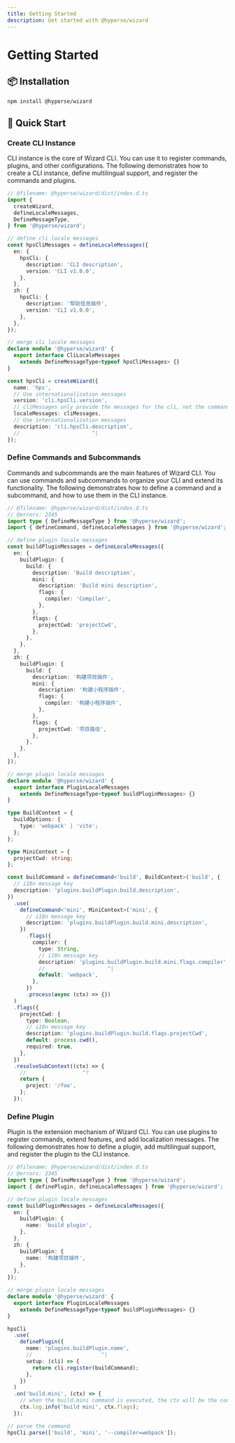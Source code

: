 ```yaml
---
title: Getting Started
description: Get started with @hyperse/wizard
---
```


# Getting Started

## 📦 Installation

```sh npm2yarn
npm install @hyperse/wizard
```

## 🚀 Quick Start

### Create CLI Instance

CLI instance is the core of Wizard CLI. You can use it to register commands, plugins, and other configurations. The following demonstrates how to create a CLI instance, define multilingual support, and register the commands and plugins.

```ts twoslash
// @filename: @hyperse/wizard/dist/index.d.ts
import {
  createWizard,
  defineLocaleMessages,
  DefineMessageType,
} from '@hyperse/wizard';

// define cli locale messages
const hpsCliMessages = defineLocaleMessages({
  en: {
    hpsCli: {
      description: 'CLI description',
      version: 'CLI v1.0.0',
    },
  },
  zh: {
    hpsCli: {
      description: '帮助信息插件',
      version: 'CLI v1.0.0',
    },
  },
});

// merge cli locale messages
declare module '@hyperse/wizard' {
  export interface CliLocaleMessages
    extends DefineMessageType<typeof hpsCliMessages> {}
}

const hpsCli = createWizard({
  name: 'hps',
  // Use internationalization messages
  version: 'cli.hpsCli.version',
  // cliMessages only provide the messages for the cli, not the commands and plugins
  localeMessages: cliMessages,
  // Use internationalization messages
  description: 'cli.hpsCli.description',
  //                       ^|
});
```

### Define Commands and Subcommands

Commands and subcommands are the main features of Wizard CLI. You can use commands and subcommands to organize your CLI and extend its functionality. The following demonstrates how to define a command and a subcommand, and how to use them in the CLI instance.

```ts twoslash
// @filename: @hyperse/wizard/dist/index.d.ts
// @errors: 2345
import type { DefineMessageType } from '@hyperse/wizard';
import { defineCommand, defineLocaleMessages } from '@hyperse/wizard';

// define plugin locale messages
const buildPluginMessages = defineLocaleMessages({
  en: {
    buildPlugin: {
      build: {
        description: 'Build description',
        mini: {
          description: 'Build mini description',
          flags: {
            compiler: 'Compiler',
          },
        },
        flags: {
          projectCwd: 'projectCwd',
        },
      },
    },
  },
  zh: {
    buildPlugin: {
      build: {
        description: '构建项目插件',
        mini: {
          description: '构建小程序插件',
          flags: {
            compiler: '构建小程序插件',
          },
        },
        flags: {
          projectCwd: '项目路径',
        },
      },
    },
  },
});

// merge plugin locale messages
declare module '@hyperse/wizard' {
  export interface PluginLocaleMessages
    extends DefineMessageType<typeof buildPluginMessages> {}
}

type BuildContext = {
  buildOptions: {
    type: 'webpack' | 'vite';
  };
};

type MiniContext = {
  projectCwd: string;
};

const buildCommand = defineCommand<'build', BuildContext>('build', {
  // i18n message key
  description: 'plugins.buildPlugin.build.description',
})
  .use(
    defineCommand<'mini', MiniContext>('mini', {
      // i18n message key
      description: 'plugins.buildPlugin.build.mini.description',
    })
      .flags({
        compiler: {
          type: String,
          // i18n message key
          description: 'plugins.buildPlugin.build.mini.flags.compiler',
          //                    ^|
          default: 'webpack',
        },
      })
      .process(async (ctx) => {})
  )
  .flags({
    projectCwd: {
      type: Boolean,
      // i18n message key
      description: 'plugins.buildPlugin.build.flags.projectCwd',
      default: process.cwd(),
      required: true,
    },
  })
  .resolveSubContext((ctx) => {
    //                  ^?
    return {
      project: '/foo',
    };
  });
```

### Define Plugin

Plugin is the extension mechanism of Wizard CLI. You can use plugins to register commands, extend features, and add localization messages. The following demonstrates how to define a plugin, add multilingual support, and register the plugin to the CLI instance.

```ts twoslash
// @filename: @hyperse/wizard/dist/index.d.ts
// @errors: 2345
import type { DefineMessageType } from '@hyperse/wizard';
import { definePlugin, defineLocaleMessages } from '@hyperse/wizard';

// define plugin locale messages
const buildPluginMessages = defineLocaleMessages({
  en: {
    buildPlugin: {
      name: 'build plugin',
    },
  },
  zh: {
    buildPlugin: {
      name: '构建项目插件',
    },
  },
});

// merge plugin locale messages
declare module '@hyperse/wizard' {
  export interface PluginLocaleMessages
    extends DefineMessageType<typeof buildPluginMessages> {}
}

hpsCli
  .use(
    definePlugin({
      name: 'plugins.buildPlugin.name',
      //                      ^|
      setup: (cli) => {
        return cli.register(buildCommand);
      },
    })
  )
  .on('build.mini', (ctx) => {
    // when the build.mini command is executed, the ctx will be the context of the command
    ctx.log.info('build mini', ctx.flags);
  });

// parse the command
hpsCli.parse(['build', 'mini', '--compiler=webpack']);
```
